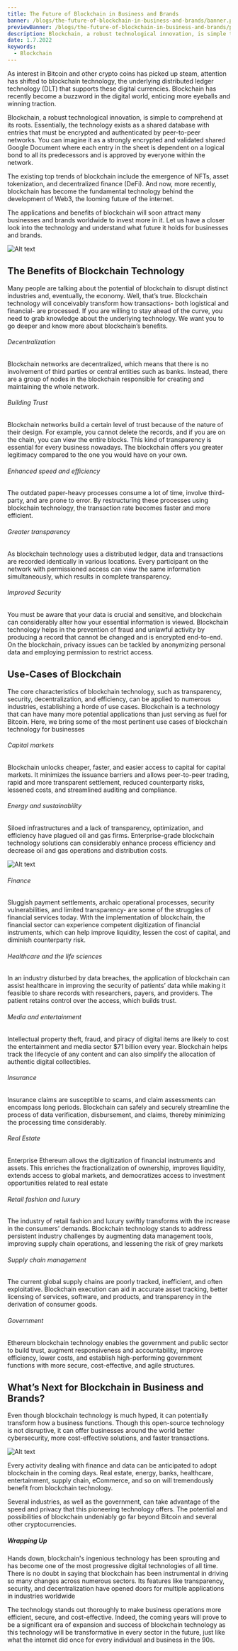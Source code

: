 ---
title: The Future of Blockchain in Business and Brands
banner: /blogs/the-future-of-blockchain-in-business-and-brands/banner.png
previewBanner: /blogs/the-future-of-blockchain-in-business-and-brands/previewBanner.png
description: Blockchain, a robust technological innovation, is simple to comprehend at its roots. Essentially, the technology exists as a shared database with entries that must be encrypted and authenticated by peer-to-peer networks.
date: 1.7.2022
keywords:
  - Blockchain
---

As interest in Bitcoin and other crypto coins has picked up steam, attention has shifted to blockchain technology, the underlying distributed ledger technology (DLT) that supports these digital currencies. Blockchain has recently become a buzzword in the digital world, enticing more eyeballs and winning traction.

Blockchain, a robust technological innovation, is simple to comprehend at its roots. Essentially, the technology exists as a shared database with entries that must be encrypted and authenticated by peer-to-peer networks. You can imagine it as a strongly encrypted and validated shared Google Document where each entry in the sheet is dependent on a logical bond to all its predecessors and is approved by everyone within the network.

The existing top trends of blockchain include the emergence of NFTs, asset tokenization, and decentralized finance (DeFi). And now, more recently, blockchain has become the fundamental technology behind the development of Web3, the looming future of the internet.

The applications and benefits of blockchain will soon attract many businesses and brands worldwide to invest more in it. Let us have a closer look into the technology and understand what future it holds for businesses and brands.

![Alt text](/blogs/the-future-of-blockchain-in-business-and-brands/1.jpg)

## The Benefits of Blockchain Technology

Many people are talking about the potential of blockchain to disrupt distinct industries and, eventually, the economy. Well, that’s true. Blockchain technology will conceivably transform how transactions- both logistical and financial- are processed. If you are willing to stay ahead of the curve, you need to grab knowledge about the underlying technology.
We want you to go deeper and know more about blockchain’s benefits.

###### Decentralization

Blockchain networks are decentralized, which means that there is no involvement of third parties or central entities such as banks. Instead, there are a group of nodes in the blockchain responsible for creating and maintaining the whole network.

###### Building Trust

Blockchain networks build a certain level of trust because of the nature of their design. For example, you cannot delete the records, and if you are on the chain, you can view the entire blocks. This kind of transparency is essential for every business nowadays. The blockchain offers you greater legitimacy compared to the one you would have on your own.

###### Enhanced speed and efficiency

The outdated paper-heavy processes consume a lot of time, involve third-party, and are prone to error. By restructuring these processes using blockchain technology, the transaction rate becomes faster and more efficient.

###### Greater transparency

As blockchain technology uses a distributed ledger, data and transactions are recorded identically in various locations. Every participant on the network with permissioned access can view the same information simultaneously, which results in complete transparency.

###### Improved Security

You must be aware that your data is crucial and sensitive, and blockchain can considerably alter how your essential information is viewed. Blockchain technology helps in the prevention of fraud and unlawful activity by producing a record that cannot be changed and is encrypted end-to-end. On the blockchain, privacy issues can be tackled by anonymizing personal data and employing permission to restrict access.

## Use-Cases of Blockchain

The core characteristics of blockchain technology, such as transparency, security, decentralization, and efficiency, can be applied to numerous industries, establishing a horde of use cases. Blockchain is a technology that can have many more potential applications than just serving as fuel for Bitcoin.
Here, we bring some of the most pertinent use cases of blockchain technology for businesses

###### Capital markets

Blockchain unlocks cheaper, faster, and easier access to capital for capital markets. It minimizes the issuance barriers and allows peer-to-peer trading, rapid and more transparent settlement, reduced counterparty risks, lessened costs, and streamlined auditing and compliance.

###### Energy and sustainability

Siloed infrastructures and a lack of transparency, optimization, and efficiency have plagued oil and gas firms. Enterprise-grade blockchain technology solutions can considerably enhance process efficiency and decrease oil and gas operations and distribution costs.

![Alt text](/blogs/the-future-of-blockchain-in-business-and-brands/2.jpg)

###### Finance

Sluggish payment settlements, archaic operational processes, security vulnerabilities, and limited transparency- are some of the struggles of financial services today. With the implementation of blockchain, the financial sector can experience competent digitization of financial instruments, which can help improve liquidity, lessen the cost of capital, and diminish counterparty risk.

###### Healthcare and the life sciences

In an industry disturbed by data breaches, the application of blockchain can assist healthcare in improving the security of patients’ data while making it feasible to share records with researchers, payers, and providers. The patient retains control over the access, which builds trust.

###### Media and entertainment

Intellectual property theft, fraud, and piracy of digital items are likely to cost the entertainment and media sector $71 billion every year. Blockchain helps track the lifecycle of any content and can also simplify the allocation of authentic digital collectibles.

###### Insurance

Insurance claims are susceptible to scams, and claim assessments can encompass long periods. Blockchain can safely and securely streamline the process of data verification, disbursement, and claims, thereby minimizing the processing time considerably.

###### Real Estate

Enterprise Ethereum allows the digitization of financial instruments and assets. This enriches the fractionalization of ownership, improves liquidity, extends access to global markets, and democratizes access to investment opportunities related to real estate

###### Retail fashion and luxury

The industry of retail fashion and luxury swiftly transforms with the increase in the consumers’ demands. Blockchain technology stands to address persistent industry challenges by augmenting data management tools, improving supply chain operations, and lessening the risk of grey markets

###### Supply chain management

The current global supply chains are poorly tracked, inefficient, and often exploitative. Blockchain execution can aid in accurate asset tracking, better licensing of services, software, and products, and transparency in the derivation of consumer goods.

###### Government

Ethereum blockchain technology enables the government and public sector to build trust, augment responsiveness and accountability, improve efficiency, lower costs, and establish high-performing government functions with more secure, cost-effective, and agile structures.

## What’s Next for Blockchain in Business and Brands?

Even though blockchain technology is much hyped, it can potentially transform how a business functions. Though this open-source technology is not disruptive, it can offer businesses around the world better cybersecurity, more cost-effective solutions, and faster transactions.

![Alt text](/blogs/the-future-of-blockchain-in-business-and-brands/3.jpg)

Every activity dealing with finance and data can be anticipated to adopt blockchain in the coming days. Real estate, energy, banks, healthcare, entertainment, supply chain, eCommerce, and so on will tremendously benefit from blockchain technology.

Several industries, as well as the government, can take advantage of the speed and privacy that this pioneering technology offers. The potential and possibilities of blockchain undeniably go far beyond Bitcoin and several other cryptocurrencies.

##### Wrapping Up

Hands down, blockchain's ingenious technology has been sprouting and has become one of the most progressive digital technologies of all time. There is no doubt in saying that blockchain has been instrumental in driving so many changes across numerous sectors. Its features like transparency, security, and decentralization have opened doors for multiple applications in industries worldwide

The technology stands out thoroughly to make business operations more efficient, secure, and cost-effective. Indeed, the coming years will prove to be a significant era of expansion and success of blockchain technology as this technology will be transformative in every sector in the future, just like what the internet did once for every individual and business in the 90s.
